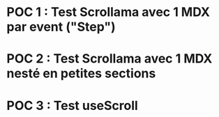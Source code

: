 <div className="step" id={'partie 1'}>

# POC 1 : Test Scrollama avec 1 MDX par event ("Step")

</div>

<div className="step" id={'partie 2'}>

# POC 2 : Test Scrollama avec 1 MDX nesté en petites sections 

</div>


<div className="step" id={'partie 3'}>

# POC 3 : Test useScroll

</div>